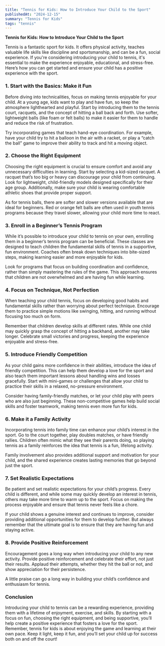 ```yaml
---
title: "Tennis for Kids: How to Introduce Your Child to the Sport"
publishedAt: "2024-12-15"
summary: "Tennis for Kids"
tags: "tennis"
---
```


**Tennis for Kids: How to Introduce Your Child to the Sport**

Tennis is a fantastic sport for kids. It offers physical activity, teaches valuable life skills like discipline and sportsmanship, and can be a fun, social experience. If you're considering introducing your child to tennis, it's essential to make the experience enjoyable, educational, and stress-free. Here’s how you can get started and ensure your child has a positive experience with the sport.

### 1. **Start with the Basics: Make it Fun**

Before diving into technicalities, focus on making tennis enjoyable for your child. At a young age, kids want to play and have fun, so keep the atmosphere lighthearted and playful. Start by introducing them to the tennis court, racquets, and the concept of hitting a ball back and forth. Use softer, lightweight balls (like foam or felt balls) to make it easier for them to handle and reduce the risk of frustration.

Try incorporating games that teach hand-eye coordination. For example, have your child try to hit a balloon in the air with a racket, or play a “catch the ball” game to improve their ability to track and hit a moving object.

### 2. **Choose the Right Equipment**

Choosing the right equipment is crucial to ensure comfort and avoid any unnecessary difficulties in learning. Start by selecting a kid-sized racquet. A racquet that’s too big or heavy can discourage your child from continuing. Look for lightweight, child-friendly models designed specifically for their age group. Additionally, make sure your child is wearing comfortable athletic shoes that provide proper support.

As for tennis balls, there are softer and slower versions available that are ideal for beginners. Red or orange felt balls are often used in youth tennis programs because they travel slower, allowing your child more time to react.

### 3. **Enroll in a Beginner’s Tennis Program**

While it’s possible to introduce your child to tennis on your own, enrolling them in a beginner’s tennis program can be beneficial. These classes are designed to teach children the fundamental skills of tennis in a supportive, fun environment. Coaches often break down techniques into bite-sized steps, making learning easier and more enjoyable for kids.

Look for programs that focus on building coordination and confidence, rather than simply mastering the rules of the game. This approach ensures that children are not overwhelmed and are having fun while learning.

### 4. **Focus on Technique, Not Perfection**

When teaching your child tennis, focus on developing good habits and fundamental skills rather than worrying about perfect technique. Encourage them to practice simple motions like swinging, hitting, and running without focusing too much on form.

Remember that children develop skills at different rates. While one child may quickly grasp the concept of hitting a backhand, another may take longer. Celebrate small victories and progress, keeping the experience enjoyable and stress-free.

### 5. **Introduce Friendly Competition**

As your child gains more confidence in their abilities, introduce the idea of friendly competition. This can help them develop a love for the sport and also teach them important lessons about handling wins and losses gracefully. Start with mini-games or challenges that allow your child to practice their skills in a relaxed, no-pressure environment.

Consider having family-friendly matches, or let your child play with peers who are also just beginning. These non-competitive games help build social skills and foster teamwork, making tennis even more fun for kids.

### 6. **Make it a Family Activity**

Incorporating tennis into family time can enhance your child’s interest in the sport. Go to the court together, play doubles matches, or have friendly rallies. Children often mimic what they see their parents doing, so playing tennis as a family reinforces the idea that tennis is a fun, lifelong activity.

Family involvement also provides additional support and motivation for your child, and the shared experience creates lasting memories that go beyond just the sport.

### 7. **Set Realistic Expectations**

Be patient and set realistic expectations for your child’s progress. Every child is different, and while some may quickly develop an interest in tennis, others may take more time to warm up to the sport. Focus on making the process enjoyable and ensure that tennis never feels like a chore.

If your child shows a genuine interest and continues to improve, consider providing additional opportunities for them to develop further. But always remember that the ultimate goal is to ensure that they are having fun and staying active.

### 8. **Provide Positive Reinforcement**

Encouragement goes a long way when introducing your child to any new activity. Provide positive reinforcement and celebrate their effort, not just their results. Applaud their attempts, whether they hit the ball or not, and show appreciation for their persistence.

A little praise can go a long way in building your child’s confidence and enthusiasm for tennis.

### Conclusion

Introducing your child to tennis can be a rewarding experience, providing them with a lifetime of enjoyment, exercise, and skills. By starting with a focus on fun, choosing the right equipment, and being supportive, you’ll help create a positive experience that fosters a love for the sport. Remember, tennis for kids is about enjoying the game and learning at their own pace. Keep it light, keep it fun, and you’ll set your child up for success both on and off the court!